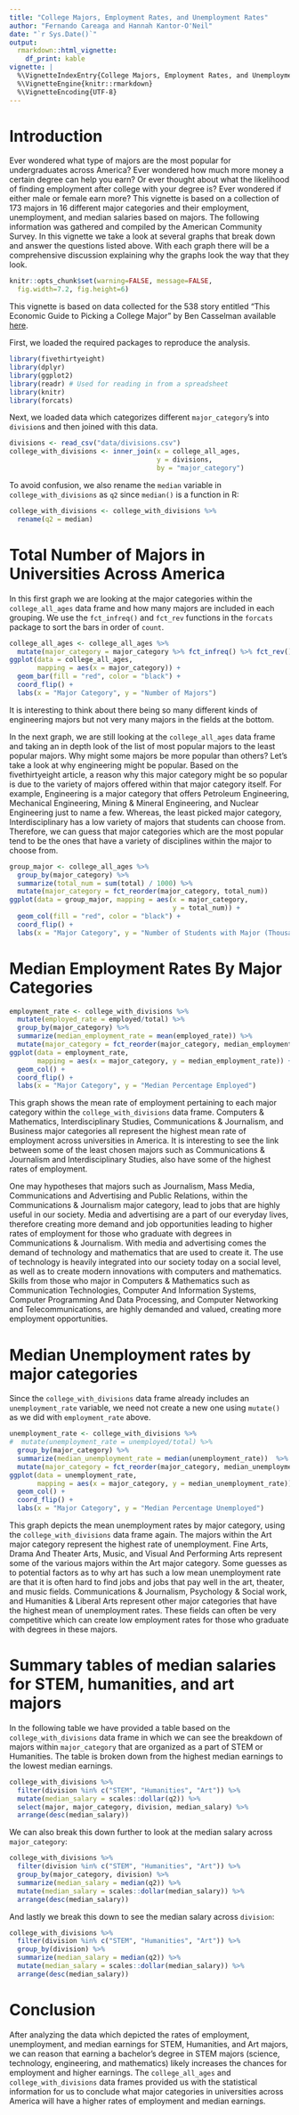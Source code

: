 ```yaml
---
title: "College Majors, Employment Rates, and Unemployment Rates"
author: "Fernando Careaga and Hannah Kantor-O'Neil"
date: "`r Sys.Date()`"
output: 
  rmarkdown::html_vignette:
    df_print: kable
vignette: |
  %\VignetteIndexEntry{College Majors, Employment Rates, and Unemployment Rates}
  %\VignetteEngine{knitr::rmarkdown}
  %\VignetteEncoding{UTF-8}
---
```


# Introduction

Ever wondered what type of majors are the most popular for undergraduates across America? Ever wondered how much more money a certain degree can help you earn? 
Or ever thought about what the likelihood of finding employment after college with your degree is? Ever wondered if either male or female earn more?  This vignette is based on a collection of 173 majors in 16 different major categories and their employment, unemployment, and median salaries based on majors. The following information was gathered and compiled by the American Community Survey. In this vignette we take a look at several graphs that break down and answer the questions listed above. With each graph there will be a comprehensive discussion explaining why the graphs look the way that they look. 

```r
knitr::opts_chunk$set(warning=FALSE, message=FALSE, 
  fig.width=7.2, fig.height=6)
```

  
This vignette is based on data collected for the 538 story entitled "This Economic Guide to Picking a College Major" by Ben Casselman available [here](https://fivethirtyeight.com/features/the-economic-guide-to-picking-a-college-major/).

First, we loaded the required packages to reproduce the analysis. 

```r
library(fivethirtyeight)
library(dplyr)
library(ggplot2)
library(readr) # Used for reading in from a spreadsheet
library(knitr)
library(forcats)
```

Next, we loaded data which categorizes different `major_category`'s into `division`s and then joined with this data.

```r
divisions <- read_csv("data/divisions.csv")
college_with_divisions <- inner_join(x = college_all_ages,
                                     y = divisions,
                                     by = "major_category")
```

To avoid confusion, we also rename the `median` variable in `college_with_divisions` as `q2` since `median()` is a function in R:

```r
college_with_divisions <- college_with_divisions %>% 
  rename(q2 = median)
```


# Total Number of Majors in Universities Across America

In this first graph we are looking at the major categories within the `college_all_ages` data frame and how many majors are included in each grouping. We use the `fct_infreq()` and `fct_rev` functions in the `forcats` package to sort the bars in order of `count`.

<!--CHESTER
As I mentioned on my edit, this is not correct

"This plot depicts the most common majors offered at most colleges and universities across America. From the plot we can concur that there are several `major_category`s more popular than others among university students. The least popular being Interdisciplinary, Communications & Journalism and Law & Public Policy to the most popular as Engineering, Biology & Science and Education just to name a few."

I told you exactly what this gave you instead below and in the edit file.
-->

```r
college_all_ages <- college_all_ages %>% 
  mutate(major_category = major_category %>% fct_infreq() %>% fct_rev())
ggplot(data = college_all_ages, 
       mapping = aes(x = major_category)) + 
  geom_bar(fill = "red", color = "black") + 
  coord_flip() +
  labs(x = "Major Category", y = "Number of Majors")
```

It is interesting to think about there being so many different kinds of engineering majors but not
very many majors in the fields at the bottom.

In the next graph, we are still looking at the `college_all_ages` data frame and taking an in depth look of the list of most popular majors to the least popular majors. Why might some majors be more popular than others? Let’s take a look at why engineering might be popular.  Based on the fivethirtyeight article, a reason why this major category might be so popular is due to the variety of majors offered within that major category itself. For example, Engineering is a major category that offers Petroleum Engineering, Mechanical Engineering, Mining & Mineral Engineering, and Nuclear Engineering just to name a few. Whereas, the least picked major category, Interdisciplinary has a low variety of majors that students can choose from. Therefore, we can guess that major categories which are the most popular tend to be the ones that have a variety of disciplines within the major to choose from.


```r
group_major <- college_all_ages %>% 
  group_by(major_category) %>% 
  summarize(total_num = sum(total) / 1000) %>% 
  mutate(major_category = fct_reorder(major_category, total_num))
ggplot(data = group_major, mapping = aes(x = major_category,
                                         y = total_num)) + 
  geom_col(fill = "red", color = "black") + 
  coord_flip() +
  labs(x = "Major Category", y = "Number of Students with Major (Thousands)")
```



# Median Employment Rates By Major Categories

```r
employment_rate <- college_with_divisions %>% 
  mutate(employed_rate = employed/total) %>%
  group_by(major_category) %>%
  summarize(median_employment_rate = mean(employed_rate)) %>% 
  mutate(major_category = fct_reorder(major_category, median_employment_rate))
ggplot(data = employment_rate, 
       mapping = aes(x = major_category, y = median_employment_rate)) + 
  geom_col() + 
  coord_flip() +
  labs(x = "Major Category", y = "Median Percentage Employed")
```

This graph shows the mean rate of employment pertaining to each major category within the `college_with_divisions` data frame. Computers & Mathematics, Interdisciplinary Studies, Communications & Journalism, and Business major categories all represent the highest mean rate of employment across universities in America. It is interesting to see the link between some of the least chosen majors such as Communications & Journalism and  Interdisciplinary Studies, also have some of the highest rates of employment. 

One may hypotheses that majors such as Journalism, Mass Media, Communications and Advertising and Public Relations, within the Communications & Journalism major category, lead to jobs that are highly useful in our society. Media and advertising are a part of our everyday lives, therefore creating more demand and job opportunities leading to higher rates of employment for those who graduate with degrees in Communications & Journalism. With media and advertising comes the demand of technology and mathematics that are used to create it. The use of technology is heavily integrated into our society today on a social level, as well as to create modern innovations with computers and mathematics. Skills from those who major in Computers & Mathematics such as Communication Technologies, Computer And Information Systems, Computer Programming And Data Processing, and Computer Networking and Telecommunications, are highly demanded and valued, creating more employment opportunities. 

# Median Unemployment rates by major categories 

Since the `college_with_divisions` data frame already includes an `unemployment_rate` variable, we need not create a new one using `mutate()` as we did with `employment_rate` above.

```r
unemployment_rate <- college_with_divisions %>% 
#  mutate(unemployment_rate = unemployed/total) %>%
  group_by(major_category) %>%
  summarize(median_unemployment_rate = median(unemployment_rate))  %>% 
  mutate(major_category = fct_reorder(major_category, median_unemployment_rate))
ggplot(data = unemployment_rate, 
       mapping = aes(x = major_category, y = median_unemployment_rate)) + 
  geom_col() + 
  coord_flip() +
  labs(x = "Major Category", y = "Median Percentage Unemployed")
```

This graph depicts the mean unemployment rates by major category, using the `college_with_divisions` data frame again. The majors within the Art major category represent the highest rate of unemployment. Fine Arts, Drama And Theater Arts, Music, and Visual And Performing Arts represent some of the various majors within the Art major category. Some guesses as to potential factors as to why art has such a low mean unemployment rate are that it is often hard to find jobs and jobs that pay well in the art, theater, and music fields. Communications & Journalism, Psychology & Social work, and Humanities & Liberal Arts represent other major categories that have the highest mean of unemployment rates. These fields can often be very competitive which can create low employment rates for those who graduate with degrees in these majors. 


# Summary tables of median salaries for STEM, humanities, and art majors 

In the following table we have provided a table based on the `college_with_divisions` data frame in which we can see the breakdown of majors within `major_category` that are organized as a part of STEM or Humanities. The table is broken down from the highest median earnings to the lowest median earnings. 

```r
college_with_divisions %>%
  filter(division %in% c("STEM", "Humanities", "Art")) %>%
  mutate(median_salary = scales::dollar(q2)) %>% 
  select(major, major_category, division, median_salary) %>% 
  arrange(desc(median_salary))
```

<!-- CHESTER
Not sure why you didn't include the tables I asked for here too?
-->

We can also break this down further to look at the median salary across `major_category`:

```r
college_with_divisions %>%
  filter(division %in% c("STEM", "Humanities", "Art")) %>%
  group_by(major_category, division) %>% 
  summarize(median_salary = median(q2)) %>% 
  mutate(median_salary = scales::dollar(median_salary)) %>% 
  arrange(desc(median_salary))
```

And lastly we break this down to see the median salary across `division`:

```r
college_with_divisions %>%
  filter(division %in% c("STEM", "Humanities", "Art")) %>%
  group_by(division) %>% 
  summarize(median_salary = median(q2)) %>% 
  mutate(median_salary = scales::dollar(median_salary)) %>% 
  arrange(desc(median_salary))
```


# Conclusion

After analyzing the data which depicted the rates of employment, unemployment, and median earnings for STEM, Humanities, and Art majors, we can reason that earning a bachelor's degree in STEM majors (science, technology, engineering, and mathematics) likely increases the chances for employment and higher earnings. The `college_all_ages` and `college_with_divisions` data frames provided us with the statistical information for us to conclude what major categories in universities across America will have a higher rates of employment and median earnings. 


<!-- CHESTER
Your analysis so far has provided a good start.  I think with a few more additions and using my suggestions you'll have a really nice vignette.  Make sure to update your analysis after you make the new plots and tables too.  Please let me know if you have any questions.
-->


